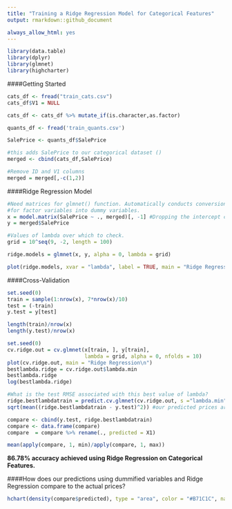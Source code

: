 ```yaml
---
title: "Training a Ridge Regression Model for Categorical Features"
output: rmarkdown::github_document

always_allow_html: yes
---
```


```r
library(data.table)
library(dplyr)
library(glmnet)
library(highcharter)
```

####Getting Started
```r
cats_df <- fread("train_cats.csv")
cats_df$V1 = NULL 

cats_df <- cats_df %>% mutate_if(is.character,as.factor)

quants_df <- fread('train_quants.csv')

SalePrice <- quants_df$SalePrice

#this adds SalePrice to our categorical dataset ()
merged <- cbind(cats_df,SalePrice)

#Remove ID and V1 columns
merged = merged[,-c(1,2)]
```

####Ridge Regression Model
```r
#Need matrices for glmnet() function. Automatically conducts conversions as well
#for factor variables into dummy variables.
x = model.matrix(SalePrice ~ ., merged)[, -1] #Dropping the intercept column. After dummification we get 327 features!
y = merged$SalePrice

#Values of lambda over which to check.
grid = 10^seq(9, -2, length = 100)

ridge.models = glmnet(x, y, alpha = 0, lambda = grid)

plot(ridge.models, xvar = "lambda", label = TRUE, main = "Ridge Regression")
```


####Cross-Validation
```r
set.seed(0)
train = sample(1:nrow(x), 7*nrow(x)/10)
test = (-train)
y.test = y[test]

length(train)/nrow(x)
length(y.test)/nrow(x)

set.seed(0)
cv.ridge.out = cv.glmnet(x[train, ], y[train],
                         lambda = grid, alpha = 0, nfolds = 10)
plot(cv.ridge.out, main = "Ridge Regression\n")
bestlambda.ridge = cv.ridge.out$lambda.min
bestlambda.ridge
log(bestlambda.ridge)
```

```r
#What is the test RMSE associated with this best value of lambda?
ridge.bestlambdatrain = predict.cv.glmnet(cv.ridge.out, s ="lambda.min", newx = x[test, ])
sqrt(mean((ridge.bestlambdatrain - y.test)^2)) #our predicted prices are off by about $47k on average.

compare <- cbind(y.test, ridge.bestlambdatrain)
compare <- data.frame(compare)
compare  = compare %>% rename(., predicted = X1)

mean(apply(compare, 1, min)/apply(compare, 1, max)) 

```
**86.78% accuracy achieved using Ridge Regression on Categorical Features.**



####How does our predictions using dummified variables and Ridge Regression compare to the actual prices?
```r
hchart(density(compare$predicted), type = "area", color = "#B71C1C", name = "Predicted")%>% hc_add_series(density(compare$y.test), area = TRUE, name = "Actual") %>% hc_add_theme(hc_theme_db()) %>%hc_title(text="House Sales Prices | Predicted vs Actual (categorical features only)", align= "center")
```

